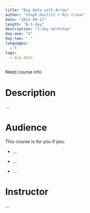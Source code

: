 ```yaml
---
title: "Big Data with Arrow"
author: "Steph Hazlitt + Nic Crane"
date: "2023-09-17"
length: "B-1-day"
description: "1-day workshop"
day-one: "X"
day-two: " "
languages:
  - R
tags:
  - big data
---
```


::: callout-note
Need course info
:::

# Description

...

# Audience

This course is for you if you:

-   ...

-   ...

-   ...

# Instructor

...
